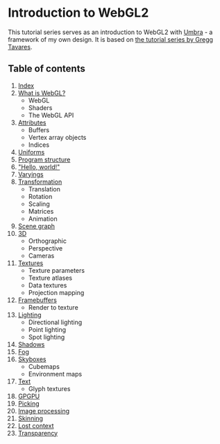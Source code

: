 # Introduction to WebGL2

This tutorial series serves as an introduction to WebGL2 with [Umbra](https://umbra.lakuna.pw/) - a framework
of my own design. It is based on [the tutorial series by Gregg Tavares](https://webgl2fundamentals.org/).

## Table of contents

1. [Index](/a/webgl)
2. [What is WebGL?](/a/webgl/what-is)
	- WebGL
	- Shaders
	- The WebGL API
3. [Attributes](/a/webgl/attributes)
	- Buffers
	- Vertex array objects
	- Indices
4. [Uniforms](/a/webgl/uniforms)
5. [Program structure](/a/webgl/program-structure)
6. ["Hello, world!"](/a/webgl/hello-world)
7. [Varyings](/a/webgl/varyings)
8. [Transformation](/a/webgl/transformation)
	- Translation
	- Rotation
	- Scaling
	- Matrices
	- Animation
9. [Scene graph](/a/webgl/scene-graph)
10. [3D](/a/webgl/3d)
	- Orthographic
	- Perspective
	- Cameras
11. [Textures](/a/webgl/textures)
	- Texture parameters
	- Texture atlases
	- Data textures
	- Projection mapping
12. [Framebuffers](/a/webgl/framebuffers)
	- Render to texture
13. [Lighting](/a/webgl/lighting)
	- Directional lighting
	- Point lighting
	- Spot lighting
14. [Shadows](/a/webgl/shadows)
15. [Fog](/a/webgl/fog)
16. [Skyboxes](/a/webgl/skyboxes)
	- Cubemaps
	- Environment maps
17. [Text](/a/webgl/text)
	- Glyph textures
18. [GPGPU](/a/webgl/gpgpu)
19. [Picking](/a/webgl/picking)
20. [Image processing](/a/webgl/image-processing)
21. [Skinning](/a/webgl/skinning)
22. [Lost context](/a/webgl/lost-context)
23. [Transparency](/a/webgl/transparency)
